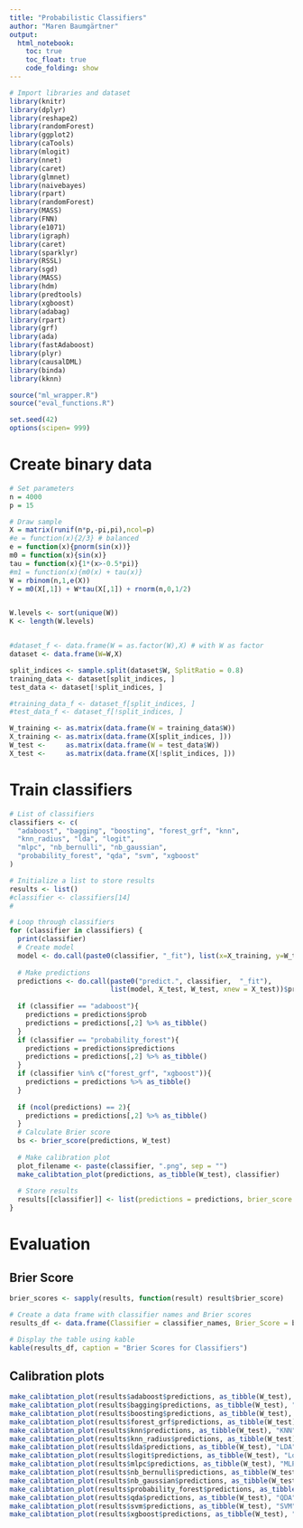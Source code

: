 ```yaml
---
title: "Probabilistic Classifiers"
author: "Maren Baumgärtner"
output: 
  html_notebook:
    toc: true
    toc_float: true
    code_folding: show
---
```


```r
# Import libraries and dataset
library(knitr)
library(dplyr)
library(reshape2)
library(randomForest)
library(ggplot2)
library(caTools)
library(mlogit)
library(nnet)
library(caret)
library(glmnet)
library(naivebayes)
library(rpart)
library(randomForest)
library(MASS)
library(FNN)
library(e1071)
library(igraph)
library(caret)
library(sparklyr)
library(RSSL)
library(sgd)
library(MASS)
library(hdm)
library(predtools)
library(xgboost)
library(adabag)
library(rpart)
library(grf)
library(ada)
library(fastAdaboost)
library(plyr)
library(causalDML)
library(binda)
library(kknn)
```

```r
source("ml_wrapper.R")
source("eval_functions.R")

set.seed(42)
options(scipen= 999)
```


# Create binary data
```r
# Set parameters
n = 4000
p = 15

# Draw sample
X = matrix(runif(n*p,-pi,pi),ncol=p)
#e = function(x){2/3} # balanced
e = function(x){pnorm(sin(x))}
m0 = function(x){sin(x)}
tau = function(x){1*(x>-0.5*pi)}
#m1 = function(x){m0(x) + tau(x)}
W = rbinom(n,1,e(X))
Y = m0(X[,1]) + W*tau(X[,1]) + rnorm(n,0,1/2)


W.levels <- sort(unique(W))
K <- length(W.levels)


#dataset_f <- data.frame(W = as.factor(W),X) # with W as factor
dataset <- data.frame(W=W,X)

split_indices <- sample.split(dataset$W, SplitRatio = 0.8)
training_data <- dataset[split_indices, ]
test_data <- dataset[!split_indices, ]

#training_data_f <- dataset_f[split_indices, ]
#test_data_f <- dataset_f[!split_indices, ]

W_training <- as.matrix(data.frame(W = training_data$W))
X_training <- as.matrix(data.frame(X[split_indices, ]))
W_test <-     as.matrix(data.frame(W = test_data$W))
X_test <-     as.matrix(data.frame(X[!split_indices, ]))
```

# Train classifiers
```r
# List of classifiers
classifiers <- c(
  "adaboost", "bagging", "boosting", "forest_grf", "knn",
  "knn_radius", "lda", "logit",
  "mlpc", "nb_bernulli", "nb_gaussian",
  "probability_forest", "qda", "svm", "xgboost"
)

# Initialize a list to store results
results <- list()
#classifier <- classifiers[14]
#

# Loop through classifiers
for (classifier in classifiers) {
  print(classifier)
  # Create model
  model <- do.call(paste0(classifier, "_fit"), list(x=X_training, y=W_training))
  
  # Make predictions
  predictions <- do.call(paste0("predict.", classifier,  "_fit"), 
                         list(model, X_test, W_test, xnew = X_test))$prediction
  
  if (classifier == "adaboost"){
    predictions = predictions$prob
    predictions = predictions[,2] %>% as_tibble()
  }
  if (classifier == "probability_forest"){
    predictions = predictions$predictions
    predictions = predictions[,2] %>% as_tibble()
  }
  if (classifier %in% c("forest_grf", "xgboost")){
    predictions = predictions %>% as_tibble()
  }
  
  if (ncol(predictions) == 2){
    predictions = predictions[,2] %>% as_tibble()
  }
  # Calculate Brier score
  bs <- brier_score(predictions, W_test)
  
  # Make calibration plot
  plot_filename <- paste(classifier, ".png", sep = "")
  make_calibtation_plot(predictions, as_tibble(W_test), classifier)
  
  # Store results
  results[[classifier]] <- list(predictions = predictions, brier_score = bs)
}


```
# Evaluation

## Brier Score
```r
brier_scores <- sapply(results, function(result) result$brier_score)

# Create a data frame with classifier names and Brier scores
results_df <- data.frame(Classifier = classifier_names, Brier_Score = brier_scores) %>% arrange(Brier_Score)

# Display the table using kable
kable(results_df, caption = "Brier Scores for Classifiers")
```

## Calibration plots
```r
make_calibtation_plot(results$adaboost$predictions, as_tibble(W_test), "adaboost")
make_calibtation_plot(results$bagging$predictions, as_tibble(W_test), "bagging")
make_calibtation_plot(results$boosting$predictions, as_tibble(W_test), "boosting")
make_calibtation_plot(results$forest_grf$predictions, as_tibble(W_test), "Random Forest")
make_calibtation_plot(results$knn$predictions, as_tibble(W_test), "KNN")
make_calibtation_plot(results$knn_radius$predictions, as_tibble(W_test), "KNN Radius")
make_calibtation_plot(results$lda$predictions, as_tibble(W_test), "LDA")
make_calibtation_plot(results$logit$predictions, as_tibble(W_test), "Logistic regression")
make_calibtation_plot(results$mlpc$predictions, as_tibble(W_test), "MLPC")
make_calibtation_plot(results$nb_bernulli$predictions, as_tibble(W_test), "Naive Bayes (Bernulli)")
make_calibtation_plot(results$nb_gaussian$predictions, as_tibble(W_test), "Naive Bayes (Gaussian)")
make_calibtation_plot(results$probability_forest$predictions, as_tibble(W_test), "Probability Forest")
make_calibtation_plot(results$qda$predictions, as_tibble(W_test), "QDA")
make_calibtation_plot(results$svm$predictions, as_tibble(W_test), "SVM")
make_calibtation_plot(results$xgboost$predictions, as_tibble(W_test), "XGBoost")
```


